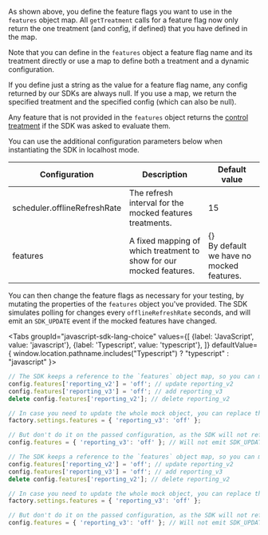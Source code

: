 
As shown above, you define the feature flags you want to use in the `features` object map. All `getTreatment` calls for a feature flag now only return the one treatment (and config, if defined) that you have defined in the map.

Note that you can define in the `features` object a feature flag name and its treatment directly or use a map to define both a treatment and a dynamic configuration.

If you define just a string as the value for a feature flag name, any config returned by our SDKs are always null. If you use a map, we return the specified treatment and the specified config (which can also be null).

Any feature that is not provided in the `features` object returns the [control treatment](https://help.split.io/hc/en-us/articles/360020528072-Control-treatment) if the SDK was asked to evaluate them.

You can use the additional configuration parameters below when instantiating the SDK in localhost mode.

| **Configuration** | **Description** | **Default value** |
| --- | --- | --- |
| scheduler.offlineRefreshRate | The refresh interval for the mocked features treatments. | 15 |
| features | A fixed mapping of which treatment to show for our mocked features. | \{\} <br />By default we have no mocked features. |

You can then change the feature flags as necessary for your testing, by mutating the properties of the `features` object you've provided. The SDK simulates polling for changes every `offlineRefreshRate` seconds, and will emit an `SDK_UPDATE` event if the mocked features have changed.

<Tabs
  groupId="javascript-sdk-lang-choice"
  values={[
    {label: 'JavaScript', value: 'javascript'},
    {label: 'Typescript', value: 'typescript'},
  ]} defaultValue={ window.location.pathname.includes("Typescript") ? "typescript" : "javascript" }>
  <TabItem value="javascript">

```javascript
// The SDK keeps a reference to the `features` object map, so you can mutate the object as follows to emit SDK_UPDATE events:
config.features['reporting_v2'] = 'off'; // update reporting_v2
config.features['reporting_v3'] = 'off'; // add reporting_v3
delete config.features['reporting_v2']; // delete reporting_v2

// In case you need to update the whole mock object, you can replace the internal reference from the factory:
factory.settings.features = { 'reporting_v3': 'off' };

// But don't do it on the passed configuration, as the SDK will not reference the new object:
config.features = { 'reporting_v3': 'off' }; // Will not emit SDK_UPDATE
```

  </TabItem>
  <TabItem value="typescript">

```javascript
// The SDK keeps a reference to the `features` object map, so you can mutate the object as follows to emit SDK_UPDATE events:
config.features['reporting_v2'] = 'off'; // update reporting_v2
config.features['reporting_v3'] = 'off'; // add reporting_v3
delete config.features['reporting_v2']; // delete reporting_v2

// In case you need to update the whole mock object, you can replace the internal reference from the factory:
factory.settings.features = { 'reporting_v3': 'off' };

// But don't do it on the passed configuration, as the SDK will not reference the new object:
config.features = { 'reporting_v3': 'off' }; // Will not emit SDK_UPDATE
```

  </TabItem>
</Tabs>